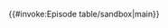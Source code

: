 <includeonly>{{#invoke:Episode table/sandbox|main}}</includeonly><noinclude>
{{documentation}}
</noinclude>